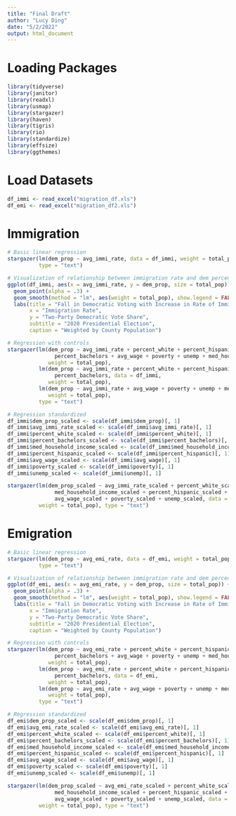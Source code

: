 ```yaml
---
title: "Final Draft"
author: "Lucy Ding"
date: "5/2/2022"
output: html_document
---
```


# Loading Packages

```r
library(tidyverse)
library(janitor)
library(readxl)
library(usmap)
library(stargazer)
library(haven)
library(tigris)
library(rio)
library(standardize)
library(effsize)
library(ggthemes)
```

# Load Datasets

```r
df_immi <- read_excel("migration_df.xls")
df_emi <- read_excel("migration_df2.xls")
```

# Immigration

```r
# Basic linear regression
stargazer(lm(dem_prop ~ avg_immi_rate, data = df_immi, weight = total_pop),
          type = "text")
```

```r
# Visualization of relationship between immigration rate and dem percent
ggplot(df_immi, aes(x = avg_immi_rate, y = dem_prop, size = total_pop)) +
  geom_point(alpha = .3) +
  geom_smooth(method = "lm", aes(weight = total_pop), show.legend = FALSE) +
  labs(title = "Fall in Democratic Voting with Increase in Rate of Immigration",
       x = "Immigration Rate",
       y = "Two-Party Democratic Vote Share",
       subtitle = "2020 Presidential Election",
       caption = "Weighted by County Population")
```

```r
# Regression with controls
stargazer(lm(dem_prop ~ avg_immi_rate + percent_white + percent_hispanic +
               percent_bachelors + avg_wage + poverty + unemp + med_household_income, data = df_immi,
             weight = total_pop),
          lm(dem_prop ~ avg_immi_rate + percent_white + percent_hispanic +
               percent_bachelors, data = df_immi,
             weight = total_pop),
          lm(dem_prop ~ avg_immi_rate + avg_wage + poverty + unemp + med_household_income, data = df_immi,
             weight = total_pop),
          type = "text")
```

```r
# Regression standardized
df_immi$dem_prop_scaled <- scale(df_immi$dem_prop)[, 1]
df_immi$avg_immi_rate_scaled <- scale(df_immi$avg_immi_rate)[, 1]
df_immi$percent_white_scaled <- scale(df_immi$percent_white)[, 1]
df_immi$percent_bachelors_scaled <- scale(df_immi$percent_bachelors)[, 1]
df_immi$med_household_income_scaled <- scale(df_immi$med_household_income)[, 1]
df_immi$percent_hispanic_scaled <- scale(df_immi$percent_hispanic)[, 1]
df_immi$avg_wage_scaled <- scale(df_immi$avg_wage)[, 1]
df_immi$poverty_scaled <- scale(df_immi$poverty)[, 1]
df_immi$unemp_scaled <- scale(df_immi$unemp)[, 1]

stargazer(lm(dem_prop_scaled ~ avg_immi_rate_scaled + percent_white_scaled + percent_bachelors_scaled + 
               med_household_income_scaled + percent_hispanic_scaled +
               avg_wage_scaled + poverty_scaled + unemp_scaled, data = df_immi,
          weight = total_pop), type = "text")
```


# Emigration

```r
# Basic linear regression
stargazer(lm(dem_prop ~ avg_emi_rate, data = df_emi, weight = total_pop),
          type = "text")
```

```r
# Visualization of relationship between immigration rate and dem percent
ggplot(df_emi, aes(x = avg_emi_rate, y = dem_prop, size = total_pop)) +
  geom_point(alpha = .3) +
  geom_smooth(method = "lm", aes(weight = total_pop), show.legend = FALSE) +
  labs(title = "Fall in Democratic Voting with Increase in Rate of Immigration",
       x = "Immigration Rate",
       y = "Two-Party Democratic Vote Share",
       subtitle = "2020 Presidential Election",
       caption = "Weighted by County Population")
```

```r
# Regression with controls
stargazer(lm(dem_prop ~ avg_emi_rate + percent_white + percent_hispanic +
               percent_bachelors + avg_wage + poverty + unemp + med_household_income, data = df_emi,
             weight = total_pop),
          lm(dem_prop ~ avg_emi_rate + percent_white + percent_hispanic +
               percent_bachelors, data = df_emi,
             weight = total_pop),
          lm(dem_prop ~ avg_emi_rate + avg_wage + poverty + unemp + med_household_income, data = df_emi,
             weight = total_pop),
          type = "text")
```

```r
# Regression standardized
df_emi$dem_prop_scaled <- scale(df_emi$dem_prop)[, 1]
df_emi$avg_emi_rate_scaled <- scale(df_emi$avg_emi_rate)[, 1]
df_emi$percent_white_scaled <- scale(df_emi$percent_white)[, 1]
df_emi$percent_bachelors_scaled <- scale(df_emi$percent_bachelors)[, 1]
df_emi$med_household_income_scaled <- scale(df_emi$med_household_income)[, 1]
df_emi$percent_hispanic_scaled <- scale(df_emi$percent_hispanic)[, 1]
df_emi$avg_wage_scaled <- scale(df_emi$avg_wage)[, 1]
df_emi$poverty_scaled <- scale(df_emi$poverty)[, 1]
df_emi$unemp_scaled <- scale(df_emi$unemp)[, 1]

stargazer(lm(dem_prop_scaled ~ avg_emi_rate_scaled + percent_white_scaled + percent_bachelors_scaled + 
               med_household_income_scaled + percent_hispanic_scaled +
               avg_wage_scaled + poverty_scaled + unemp_scaled, data = df_emi,
          weight = total_pop), type = "text")
```

